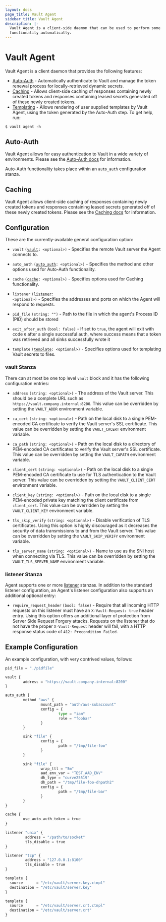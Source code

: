 ```yaml
---
layout: docs
page_title: Vault Agent
sidebar_title: Vault Agent
description: |-
  Vault Agent is a client-side daemon that can be used to perform some Vault
  functionality automatically.
---
```


# Vault Agent

Vault Agent is a client daemon that provides the following features:

- [Auto-Auth][autoauth] - Automatically authenticate to Vault and manage the token renewal process for locally-retrieved dynamic secrets.
- [Caching][caching] - Allows client-side caching of responses containing newly created tokens and responses containing leased secrets generated off of these newly created tokens.
- [Templating][template] - Allows rendering of user supplied templates by Vault Agent, using the token generated by the Auto-Auth step.
  To get help, run:

```shell-session
$ vault agent -h
```

## Auto-Auth

Vault Agent allows for easy authentication to Vault in a wide variety of
environments. Please see the [Auto-Auth docs][autoauth]
for information.

Auto-Auth functionality takes place within an `auto_auth` configuration stanza.

## Caching

Vault Agent allows client-side caching of responses containing newly created tokens
and responses containing leased secrets generated off of these newly created tokens.
Please see the [Caching docs][caching] for information.

## Configuration

These are the currently-available general configuration option:

- `vault` <code>([vault][vault]: <optional\>)</code> - Specifies the remote Vault server the Agent connects to.

- `auto_auth` <code>([auto_auth][autoauth]: <optional\>)</code> - Specifies the method and other options used for Auto-Auth functionality.

- `cache` <code>([cache][caching]: <optional\>)</code> - Specifies options used for Caching functionality.

- `listener` <code>([listener][listener]: <optional\>)</code> - Specifies the addresses and ports on which the Agent will respond to requests.

- `pid_file` `(string: "")` - Path to the file in which the agent's Process ID
  (PID) should be stored

- `exit_after_auth` `(bool: false)` - If set to `true`, the agent will exit
  with code `0` after a single successful auth, where success means that a
  token was retrieved and all sinks successfully wrote it

- `template` <code>([template][template]: <optional\>)</code> - Specifies options used for templating Vault secrets to files.

### vault Stanza

There can at most be one top level `vault` block and it has the following
configuration entries:

- `address` `(string: <optional>)` - The address of the Vault server. This should
  be a complete URL such as `https://vault.company.internal:8200`. This value can be
  overridden by setting the `VAULT_ADDR` environment variable.

- `ca_cert` `(string: <optional>)` - Path on the local disk to a single PEM-encoded
  CA certificate to verify the Vault server's SSL certificate. This value can
  be overridden by setting the `VAULT_CACERT` environment variable.

- `ca_path` `(string: <optional>)` - Path on the local disk to a directory of
  PEM-encoded CA certificates to verify the Vault server's SSL certificate.
  This value can be overridden by setting the `VAULT_CAPATH` environment
  variable.

- `client_cert` `(string: <optional>)` - Path on the local disk to a single
  PEM-encoded CA certificate to use for TLS authentication to the Vault server.
  This value can be overridden by setting the `VAULT_CLIENT_CERT` environment
  variable.

- `client_key` `(string: <optional>)` - Path on the local disk to a single
  PEM-encoded private key matching the client certificate from `client_cert`.
  This value can be overridden by setting the `VAULT_CLIENT_KEY` environment
  variable.

- `tls_skip_verify` `(string: <optional>)` - Disable verification of TLS
  certificates. Using this option is highly discouraged as it decreases the
  security of data transmissions to and from the Vault server. This value can
  be overridden by setting the `VAULT_SKIP_VERIFY` environment variable.

- `tls_server_name` `(string: <optional>)` - Name to use as the SNI host when
  connecting via TLS. This value can be overridden by setting the
  `VAULT_TLS_SERVER_NAME` environment variable.

### listener Stanza

Agent supports one or more [listener][listener_main] stanzas. In addition to
the standard listener configuration, an Agent's listener configuration also
supports an additional optional entry:

- `require_request_header` `(bool: false)` - Require that all incoming HTTP
  requests on this listener must have an `X-Vault-Request: true` header entry.
  Using this option offers an additional layer of protection from Server Side
  Request Forgery attacks. Requests on the listener that do not have the proper
  `X-Vault-Request` header will fail, with a HTTP response status code of `412: Precondition Failed`.

## Example Configuration

An example configuration, with very contrived values, follows:

```python
pid_file = "./pidfile"

vault {
        address = "https://vault.company.internal:8200"
}

auto_auth {
        method "aws" {
                mount_path = "auth/aws-subaccount"
                config = {
                        type = "iam"
                        role = "foobar"
                }
        }

        sink "file" {
                config = {
                        path = "/tmp/file-foo"
                }
        }

        sink "file" {
                wrap_ttl = "5m"
                aad_env_var = "TEST_AAD_ENV"
                dh_type = "curve25519"
                dh_path = "/tmp/file-foo-dhpath2"
                config = {
                        path = "/tmp/file-bar"
                }
        }
}

cache {
        use_auto_auth_token = true
}

listener "unix" {
         address = "/path/to/socket"
         tls_disable = true
}

listener "tcp" {
         address = "127.0.0.1:8100"
         tls_disable = true
}

template {
  source      = "/etc/vault/server.key.ctmpl"
  destination = "/etc/vault/server.key"
}

template {
  source      = "/etc/vault/server.crt.ctmpl"
  destination = "/etc/vault/server.crt"
}
```

[vault]: /docs/agent#vault-stanza
[autoauth]: /docs/agent/autoauth
[caching]: /docs/agent/caching
[template]: /docs/agent/template
[listener]: /docs/agent#listener-stanza
[listener_main]: /docs/configuration/listener/tcp
